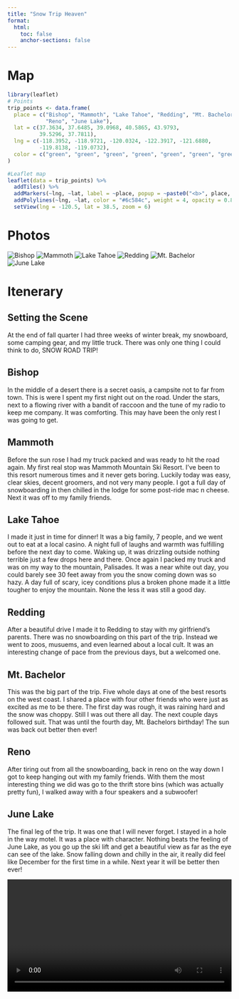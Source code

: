 ```yaml
---
title: "Snow Trip Heaven"
format:
  html:
    toc: false
    anchor-sections: false
---
```

<div>
# Map
```r
library(leaflet)
# Points
trip_points <- data.frame(
  place = c("Bishop", "Mammoth", "Lake Tahoe", "Redding", "Mt. Bachelor", 
            "Reno", "June Lake"),
  lat = c(37.3634, 37.6485, 39.0968, 40.5865, 43.9793, 
          39.5296, 37.7811),
  lng = c(-118.3952, -118.9721, -120.0324, -122.3917, -121.6880, 
          -119.8138, -119.0732),
  color = c("green", "green", "green", "green", "green", "green", "green")
)

#Leaflet map
leaflet(data = trip_points) %>%
  addTiles() %>%
  addMarkers(~lng, ~lat, label = ~place, popup = ~paste0("<b>", place, "</b>")) %>%
  addPolylines(~lng, ~lat, color = "#6c584c", weight = 4, opacity = 0.8) %>%
  setView(lng = -120.5, lat = 38.5, zoom = 6)

```
# Photos
:::: transbox
::: gallery
  <img src="Photos/bishop.jpg" alt="Bishop">
  <img src="Photos/mammoth.jpg" alt="Mammoth">
  <img src="Photos/tahoe.jpg" alt="Lake Tahoe">
  <img src="Photos/redding.jpg" alt="Redding" >
  <img src="Photos/bachelor.jpg" alt="Mt. Bachelor" >
  <img src="Photos/junelake.jpg" alt="June Lake">
:::
::::

# Itenerary
:::: transbox
## Setting the Scene
At the end of fall quarter I had three weeks of winter break, my snowboard, some camping gear, and my little truck. There was only one thing I could think to do, SNOW ROAD TRIP!

## Bishop
In the middle of a desert there is a secret oasis, a campsite not to far from town. This is were I spent my first night out on the road. Under the stars, next to a flowing river with a bandit of raccoon and the tune of my radio to keep me company. It was comforting. This may have been the only rest I was going to get. 

## Mammoth
Before the sun rose I had my truck packed and was ready to hit the road again. My first real stop was Mammoth Mountain Ski Resort. I've been to this resort numerous times and it never gets boring. Luckily today was easy, clear skies, decent groomers, and not very many people. I got a full day of snowboarding in then chilled in the lodge for some post-ride mac n cheese. Next it was off to my family friends.

## Lake Tahoe
I made it just in time for dinner! It was a big family, 7 people, and we went out to eat at a local casino. A night full of laughs and warmth was fulfilling before the next day to come. Waking up, it was drizzling outside nothing terrible just a few drops here and there. Once again I packed my truck and was on my way to the mountain, Palisades. It was a near white out day, you could barely see 30 feet away from you the snow coming down was so hazy. A day full of scary, icey conditions plus a broken phone made it a little tougher to enjoy the mountain. None the less it was still a good day.

## Redding
After a beautiful drive I made it to Redding to stay with my girlfriend's parents. There was no snowboarding on this part of the trip. Instead we went to zoos, musuems, and even learned about a local cult. It was an interesting change of pace from the previous days, but a welcomed one.

## Mt. Bachelor
This was the big part of the trip. Five whole days at one of the best resorts on the west coast. I shared a place with four other friends who were just as excited as me to be there. The first day was rough, it was raining hard and the snow was choppy. Still I was out there all day. The next couple days followed suit. That was until the fourth day, Mt. Bachelors birthday! The sun was back out better then ever!

## Reno
After tiring out from all the snowboarding, back in reno on the way down I got to keep hanging out with my family friends. With them the most interesting thing we did was go to the thrift store bins (which was actually pretty fun), I walked away with a four speakers and a subwoofer!

## June Lake
The final leg of the trip. It was one that I will never forget. I stayed in a hole in the way motel. It was a place with character. Nothing beats the feeling of June Lake, as you go up the ski lift and get a beautiful view as far as the eye can see of the lake. Snow falling down and chilly in the air, it really did feel like December for the first time in a while. Next year it will be better then ever!
::::

<video width="100%" controls>

<source src="Photos/drivin.mp4" type="video/mp4">

Your browser does not support the video tag. </video>
</div>

